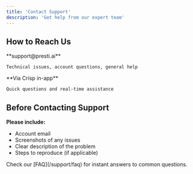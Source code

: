 ```yaml
---
title: 'Contact Support'
description: 'Get help from our expert team'
---
```


## How to Reach Us

<CardGroup cols={2}>
  <Card title="Email Support" icon="envelope">
    **support@presti.ai**
    
    Technical issues, account questions, general help
  </Card>
  <Card title="Live Chat" icon="message">
    **Via Crisp in-app**
    
    Quick questions and real-time assistance
  </Card>
</CardGroup>

## Before Contacting Support

**Please include:**
- Account email
- Screenshots of any issues
- Clear description of the problem
- Steps to reproduce (if applicable)

<Check>
  Check our [FAQ](/support/faq) for instant answers to common questions.
</Check>